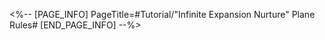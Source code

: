 <%-- [PAGE_INFO]
PageTitle=#Tutorial/"Infinite Expansion Nurture" Plane Rules#
[END_PAGE_INFO] --%>
{{Tutorial
|sort      = 920201
|title     = "Infinite Expansion Nurture" Plane Rules
|subtitle  = 
|type      = 
|about     = 
|image1    = Tutorial Infinite Expansion Nurture Plane Rules 1.png{{subst:void|<!--$UPLOAD:<<SpriteOutput/TutorialPic/TutorialPage_920201.png>-<Tutorial Infinite Expansion Nurture Plane Rules 1.png>>}}
|text1     = All domains in this plane are {{Color|h|nobold=1|Domain &mdash; Occurrence}} (except Domain &mdash; Boss). Additional Blessing can be obtained after completing Occurrences.
|image2    = Tutorial Infinite Expansion Nurture Plane Rules 2.png{{subst:void|<!--$UPLOAD:<<SpriteOutput/TutorialPic/TutorialPage_920202.png>-<Tutorial Infinite Expansion Nurture Plane Rules 2.png>>}}
|text2     = In this plane, you are guaranteed to encounter {{Color|h|nobold=1|Ruan Mei}}'s new "World Slice."
}}